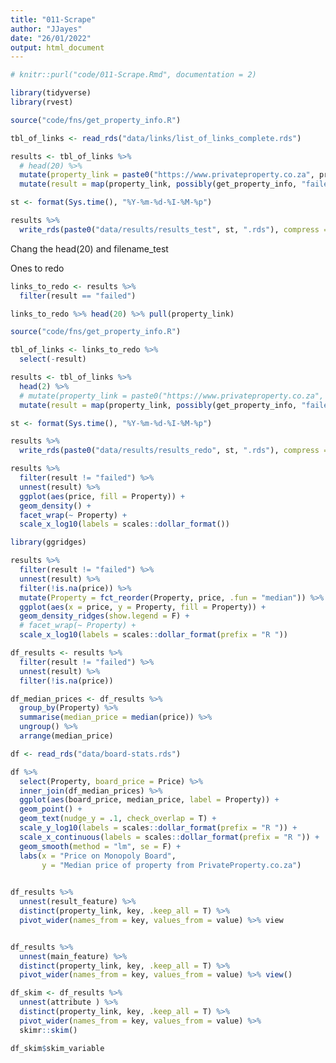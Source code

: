 ```yaml
---
title: "011-Scrape"
author: "JJayes"
date: "26/01/2022"
output: html_document
---
```


```r
# knitr::purl("code/011-Scrape.Rmd", documentation = 2)

library(tidyverse)
library(rvest)

source("code/fns/get_property_info.R")

tbl_of_links <- read_rds("data/links/list_of_links_complete.rds")

results <- tbl_of_links %>% 
  # head(20) %>% 
  mutate(property_link = paste0("https://www.privateproperty.co.za", property_link)) %>%
  mutate(result = map(property_link, possibly(get_property_info, "failed")))

st <- format(Sys.time(), "%Y-%m-%d-%I-%M-%p")

results %>% 
  write_rds(paste0("data/results/results_test", st, ".rds"), compress = "gz")
```

Chang the head(20) and filename_test

Ones to redo

```r
links_to_redo <- results %>% 
  filter(result == "failed")

links_to_redo %>% head(20) %>% pull(property_link)
```


```r
source("code/fns/get_property_info.R")

tbl_of_links <- links_to_redo %>% 
  select(-result)

results <- tbl_of_links %>% 
  head(2) %>%
  # mutate(property_link = paste0("https://www.privateproperty.co.za", property_link)) %>%
  mutate(result = map(property_link, possibly(get_property_info, "failed")))

st <- format(Sys.time(), "%Y-%m-%d-%I-%M-%p")

results %>% 
  write_rds(paste0("data/results/results_redo", st, ".rds"), compress = "gz")
```


```r
results %>% 
  filter(result != "failed") %>% 
  unnest(result) %>% 
  ggplot(aes(price, fill = Property)) +
  geom_density() +
  facet_wrap(~ Property) +
  scale_x_log10(labels = scales::dollar_format()) 
```


```r
library(ggridges)

results %>% 
  filter(result != "failed") %>% 
  unnest(result) %>% 
  filter(!is.na(price)) %>% 
  mutate(Property = fct_reorder(Property, price, .fun = "median")) %>% 
  ggplot(aes(x = price, y = Property, fill = Property)) +
  geom_density_ridges(show.legend = F) +
  # facet_wrap(~ Property) +
  scale_x_log10(labels = scales::dollar_format(prefix = "R ")) 

```



```r
df_results <- results %>% 
  filter(result != "failed") %>% 
  unnest(result) %>% 
  filter(!is.na(price))

df_median_prices <- df_results %>%
  group_by(Property) %>% 
  summarise(median_price = median(price)) %>% 
  ungroup() %>% 
  arrange(median_price)
```

```r
df <- read_rds("data/board-stats.rds")

df %>% 
  select(Property, board_price = Price) %>% 
  inner_join(df_median_prices) %>% 
  ggplot(aes(board_price, median_price, label = Property)) +
  geom_point() +
  geom_text(nudge_y = .1, check_overlap = T) +
  scale_y_log10(labels = scales::dollar_format(prefix = "R ")) +
  scale_x_continuous(labels = scales::dollar_format(prefix = "R ")) +
  geom_smooth(method = "lm", se = F) +
  labs(x = "Price on Monopoly Board",
       y = "Median price of property from PrivateProperty.co.za")
  
```


```r

df_results %>% 
  unnest(result_feature) %>% 
  distinct(property_link, key, .keep_all = T) %>% 
  pivot_wider(names_from = key, values_from = value) %>% view


df_results %>% 
  unnest(main_feature) %>% 
  distinct(property_link, key, .keep_all = T) %>% 
  pivot_wider(names_from = key, values_from = value) %>% view()

df_skim <- df_results %>% 
  unnest(attribute ) %>% 
  distinct(property_link, key, .keep_all = T) %>% 
  pivot_wider(names_from = key, values_from = value) %>% 
  skimr::skim()

df_skim$skim_variable
```

